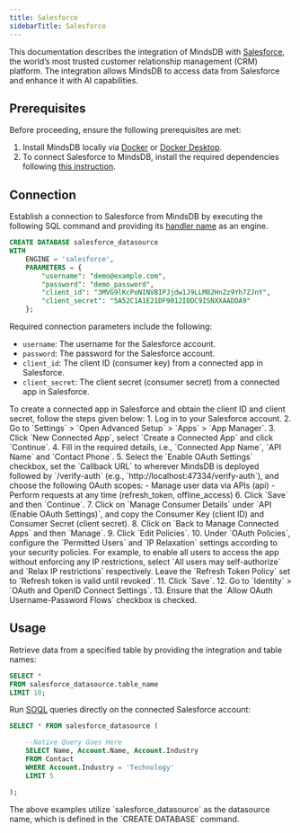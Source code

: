 ```yaml
---
title: Salesforce
sidebarTitle: Salesforce
---
```


This documentation describes the integration of MindsDB with [Salesforce](https://www.salesforce.com/), the world’s most trusted customer relationship management (CRM) platform.
The integration allows MindsDB to access data from Salesforce and enhance it with AI capabilities.

## Prerequisites

Before proceeding, ensure the following prerequisites are met:

1. Install MindsDB locally via [Docker](https://docs.mindsdb.com/setup/self-hosted/docker) or [Docker Desktop](https://docs.mindsdb.com/setup/self-hosted/docker-desktop).
2. To connect Salesforce to MindsDB, install the required dependencies following [this instruction](https://docs.mindsdb.com/setup/self-hosted/docker#install-dependencies).

## Connection

Establish a connection to Salesforce from MindsDB by executing the following SQL command and providing its [handler name](https://github.com/mindsdb/mindsdb/tree/main/mindsdb/integrations/handlers/salesforce_handler) as an engine.

```sql
CREATE DATABASE salesforce_datasource
WITH
    ENGINE = 'salesforce',
    PARAMETERS = {
        "username": "demo@example.com",
        "password": "demo_password",
        "client_id": "3MVG9lKcPoNINVBIPJjdw1J9LLM82HnZz9Yh7ZJnY",
        "client_secret": "5A52C1A1E21DF9012IODC9ISNXXAADDA9"
    };
```

Required connection parameters include the following:

* `username`: The username for the Salesforce account.
* `password`: The password for the Salesforce account.
* `client_id`: The client ID (consumer key) from a connected app in Salesforce.
* `client_secret`: The client secret (consumer secret) from a connected app in Salesforce.

<Tip>
To create a connected app in Salesforce and obtain the client ID and client secret, follow the steps given below:
1. Log in to your Salesforce account.
2. Go to `Settings` > `Open Advanced Setup` > `Apps` > `App Manager`.
3. Click `New Connected App`, select `Create a Connected App` and click `Continue`.
4. Fill in the required details, i.e., `Connected App Name`, `API Name` and `Contact Phone`.
5. Select the `Enable OAuth Settings` checkbox, set the `Callback URL` to wherever MindsDB is deployed followed by `/verify-auth` (e.g., `http://localhost:47334/verify-auth`), and choose the following OAuth scopes:
 - Manage user data via APIs (api)
 - Perform requests at any time (refresh_token, offline_access)
6. Click `Save` and then `Continue`.
7. Click on `Manage Consumer Details` under `API (Enable OAuth Settings)`, and copy the Consumer Key (client ID) and Consumer Secret (client secret).
8. Click on `Back to Manage Connected Apps` and then `Manage`.
9. Click `Edit Policies`.
10. Under `OAuth Policies`, configure the `Permitted Users` and `IP Relaxation` settings according to your security policies. For example, to enable all users to access the app without enforcing any IP restrictions, select `All users may self-authorize` and `Relax IP restrictions` respectively. Leave the `Refresh Token Policy` set to `Refresh token is valid until revoked`.
11. Click `Save`.
12. Go to `Identity` > `OAuth and OpenID Connect Settings`.
13. Ensure that the `Allow OAuth Username-Password Flows` checkbox is checked.
</Tip>

## Usage

Retrieve data from a specified table by providing the integration and table names:

```sql
SELECT *
FROM salesforce_datasource.table_name
LIMIT 10;
```

Run [SOQL](https://developer.salesforce.com/docs/atlas.en-us.soql_sosl.meta/soql_sosl/sforce_api_calls_soql.htm) queries directly on the connected Salesforce account:

```sql
SELECT * FROM salesforce_datasource (

    --Native Query Goes Here
    SELECT Name, Account.Name, Account.Industry
    FROM Contact
    WHERE Account.Industry = 'Technology'
    LIMIT 5

);
```

<Note>
The above examples utilize `salesforce_datasource` as the datasource name, which is defined in the `CREATE DATABASE` command.
</Note>
